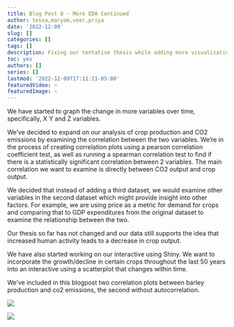 ```yaml
---
title: Blog Post 8 - More EDA Continued
author: tessa,maryam,veer,priya
date: '2022-12-09'
slug: []
categories: []
tags: []
description: Fixing our tentative thesis while adding more visualizations and tables.
toc: yes
authors: []
series: []
lastmod: '2022-12-09T17:11:11-05:00'
featuredVideo: ~
featuredImage: ~
---
```


We have started to graph the change in more variables over time, specifically, X Y and Z variables.

We've decided to expand on our analysis of crop production and CO2 emissions by examining the correlation between the two variables. We're in the process of creating correlation plots using a pearson correlation coefficient test, as well as running a spearman correlation test to find if there is a statistically significant correlation between 2 variables. The main correlation we want to examine is directly between CO2 output and crop output.

We decided that instead of adding a third dataset, we would examine other variables in the second dataset which might provide insight into other factors. For example, we are using price as a metric for demand for crops and comparing that to GDP expenditures from the original dataset to examine the relationship between the two.

Our thesis so far has not changed and our data still supports the idea that increased human activity leads to a decrease in crop output.

We have also started working on our interactive using Shiny. We want to incorporate the growth/decline in certain crops throughout the last 50 years into an interactive using a scatterplot that changes within time.

We've included in this blogpost two correlation plots between barley production and co2 emissions, the second without autocorrelation.

![](images/Screen%20Shot%202022-12-09%20at%205.12.08%20PM.png)

![](images/Screen%20Shot%202022-12-09%20at%205.12.20%20PM.png)
